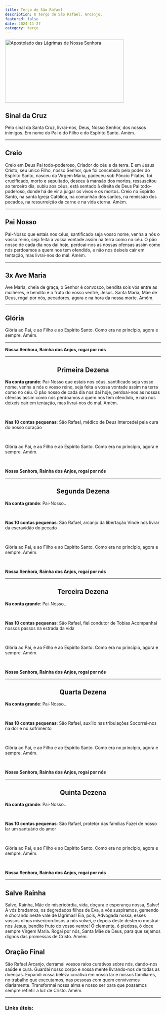```yaml
---
title: Terço de São Rafael
description: O terço de São Rafael, Arcanjo.
featured: false
date: 2024-11-27
category: terço
---
```


<Image
  src="/images/sra.jpg"
  width="384"
  height="203"
  alt="Apostolado das Lágrimas de Nossa Senhora"
  priority="true"
/>

## Sinal da Cruz

Pelo sinal da Santa Cruz, livrai-nos, Deus, Nosso Senhor, dos nossos inimigos.
Em nome do Pai e do Filho e do Espírito Santo. Amém.

---

## Creio

Creio em Deus Pai todo-poderoso,
Criador do céu e da terra.
E em Jesus Cristo, seu único Filho, nosso Senhor,
que foi concebido pelo poder do Espírito Santo,
nasceu da Virgem Maria,
padeceu sob Pôncio Pilatos,
foi crucificado, morto e sepultado,
desceu à mansão dos mortos,
ressuscitou ao terceiro dia,
subiu aos céus,
está sentado à direita de Deus Pai todo-poderoso,
donde há de vir a julgar os vivos e os mortos.
Creio no Espírito Santo,
na santa Igreja Católica,
na comunhão dos santos,
na remissão dos pecados,
na ressurreição da carne
e na vida eterna. Amém.

---

## Pai Nosso

Pai-Nosso que estais nos céus, santificado seja vosso nome, venha a nós o vosso reino, seja feita a vossa vontade assim na terra como no céu. O pão nosso de cada dia nos dai hoje, perdoai-nos as nossas ofensas assim como nós perdoamos a quem nos tem ofendido, e não nos deixeis cair em tentação, mas livrai-nos do mal.
Amém.

---

## 3x Ave Maria

Ave Maria, cheia de graça, o Senhor é convosco, bendita sois vós entre as mulheres, e bendito é o fruto do vosso ventre, Jesus.
Santa Maria, Mãe de Deus, rogai por nós, pecadores, agora e na hora da nossa morte.
Amém.

---

## Glória

Glória ao Pai, e ao Filho e ao Espírito Santo. Como era no princípio, agora e sempre.
Amém.

---

<b>Nossa Senhora, Rainha dos Anjos, rogai por nós</b>

---

## <center>Primeira Dezena</center>

<b>Na conta grande</b>: Pai-Nosso que estais nos céus, santificado seja vosso
nome, venha a nós o vosso reino, seja feita a vossa vontade assim na terra como
no céu. O pão nosso de cada dia nos dai hoje, perdoai-nos as nossas ofensas
assim como nós perdoamos a quem nos tem ofendido, e não nos deixeis cair em
tentação, mas livrai-nos do mal. Amém.

<Br />

<b>Nas 10 contas pequenas</b>: São Rafael, médico de Deus Intercedei pela cura
do nosso coração

<Br />

Glória ao Pai, e ao Filho e ao Espírito Santo. Como era no princípio, agora e sempre.
Amém.

<Br />

<b>Nossa Senhora, Rainha dos Anjos, rogai por nós</b>

---

## <center>Segunda Dezena</center>

<b>Na conta grande</b>: Pai-Nosso..

<Br />

<b>Nas 10 contas pequenas</b>: São Rafael, arcanjo da libertação Vinde nos
livrar da escravidão do pecado

<Br />

Glória ao Pai, e ao Filho e ao Espírito Santo. Como era no princípio, agora e sempre.
Amém.

<Br />

<b>Nossa Senhora, Rainha dos Anjos, rogai por nós</b>

---

## <center>Terceira Dezena</center>

<b>Na conta grande</b>: Pai-Nosso..

<Br />

<b>Nas 10 contas pequenas</b>: São Rafael, fiel condutor de Tobias Acompanhai
nossos passos na estrada da vida

<Br />

Glória ao Pai, e ao Filho e ao Espírito Santo. Como era no princípio, agora e sempre.
Amém.

<Br />

<b>Nossa Senhora, Rainha dos Anjos, rogai por nós</b>

---

## <center>Quarta Dezena</center>

<b>Na conta grande</b>: Pai-Nosso..

<Br />

<b>Nas 10 contas pequenas</b>: São Rafael, auxílio nas tribulações Socorrei-nos
na dor e no sofrimento

<Br />

Glória ao Pai, e ao Filho e ao Espírito Santo. Como era no princípio, agora e sempre.
Amém.

<Br />

<b>Nossa Senhora, Rainha dos Anjos, rogai por nós</b>

---

## <center>Quinta Dezena</center>

<b>Na conta grande</b>: Pai-Nosso..

<Br />

<b>Nas 10 contas pequenas</b>: São Rafael, protetor das famílias Fazei de nosso
lar um santuário do amor

<Br />

Glória ao Pai, e ao Filho e ao Espírito Santo. Como era no princípio, agora e sempre.
Amém.

<Br />

<b>Nossa Senhora, Rainha dos Anjos, rogai por nós</b>

---

## Salve Rainha

Salve, Rainha, Mãe de misericórdia, vida, doçura e esperança nossa, Salve! A vós bradamos, os degredados filhos de Eva, a vós suspiramos, gemendo e chorando neste vale de lágrimas! Eia, pois, Advogada nossa, esses vossos olhos misericordiosos a nós volvei, e depois deste desterro mostrai-nos Jesus, bendito fruto do vosso ventre! Ó clemente, ó piedosa, ó doce sempre Virgem Maria.
Rogai por nós, Santa Mãe de Deus, para que sejamos dignos das promessas de Cristo.
Amém.

## Oração Final

São Rafael Arcanjo, derramai vossos raios curativos sobre nós, dando-nos saúde e cura. Guardai nosso corpo e nossa mente livrando-nos de todas as doenças.
Expandi vossa beleza curativa em nosso lar e nossos familiares, no trabalho que executamos, nas pessoas com quem convivemos diariamente. Transformai nossa alma e nosso ser para que possamos sempre refletir a luz de Cristo.
Amém.

---

### Links úteis:

<Youtube
  id="ra1961u78Bk?si=dVWhYsoBdnDkpFDm"
  title="TERÇO DE SÃO RAFAEL ARCANJO | Rafael Brito"
/>
